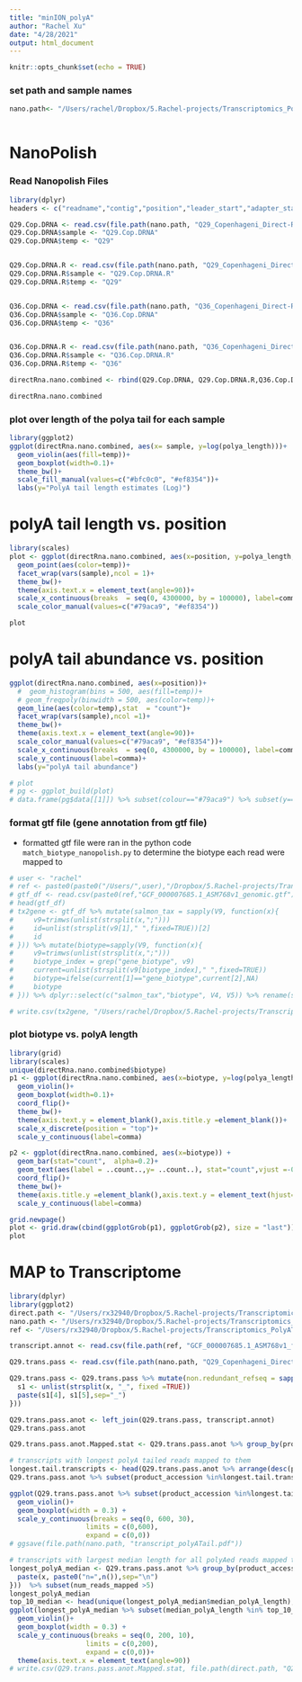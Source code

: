 ```yaml
---
title: "minION_polyA"
author: "Rachel Xu"
date: "4/28/2021"
output: html_document
---
```


```r
knitr::opts_chunk$set(echo = TRUE)
```

### set path and sample names
```r

nano.path<- "/Users/rachel/Dropbox/5.Rachel-projects/Transcriptomics_PolyATail/polyAtail/nanopolish_output"



```

# NanoPolish

### Read Nanopolish Files 
```r
library(dplyr)
headers <- c("readname","contig","position","leader_start","adapter_start","polya_start","transcript_start","read_rate","polya_length","qc_tag","biotype")

Q29.Cop.DRNA <- read.csv(file.path(nano.path, "Q29_Copenhageni_Direct-RNA_FAST5_Pass.nanopolish.polyA.pass_only.biotypeAnnotated.tsv"),sep = "\t", col.names =headers)
Q29.Cop.DRNA$sample <- "Q29.Cop.DRNA"
Q29.Cop.DRNA$temp <- "Q29"


Q29.Cop.DRNA.R <- read.csv(file.path(nano.path, "Q29_Copenhageni_Direct-RNA_Repeat_FAST5_Pass.nanopolish.polyA.pass_only.biotypeAnnotated.tsv"),sep = "\t", col.names =headers)
Q29.Cop.DRNA.R$sample <- "Q29.Cop.DRNA.R"
Q29.Cop.DRNA.R$temp <- "Q29"


Q36.Cop.DRNA <- read.csv(file.path(nano.path, "Q36_Copenhageni_Direct-RNA_FAST5_Pass.nanopolish.polyA.pass_only.biotypeAnnotated.tsv"),sep = "\t", col.names =headers)
Q36.Cop.DRNA$sample <- "Q36.Cop.DRNA"
Q36.Cop.DRNA$temp <- "Q36"


Q36.Cop.DRNA.R <- read.csv(file.path(nano.path, "Q36_Copenhageni_Direct-RNA_Repeat_FAST5_Pass.nanopolish.polyA.pass_only.biotypeAnnotated.tsv"),sep = "\t", col.names =headers)
Q36.Cop.DRNA.R$sample <- "Q36.Cop.DRNA.R"
Q36.Cop.DRNA.R$temp <- "Q36"

directRna.nano.combined <- rbind(Q29.Cop.DRNA, Q29.Cop.DRNA.R,Q36.Cop.DRNA,Q36.Cop.DRNA.R)

directRna.nano.combined
```


### plot over length of the polya tail for each sample
```r
library(ggplot2)
ggplot(directRna.nano.combined, aes(x= sample, y=log(polya_length)))+
  geom_violin(aes(fill=temp))+
  geom_boxplot(width=0.1)+
  theme_bw()+
  scale_fill_manual(values=c("#bfc0c0", "#ef8354"))+
  labs(y="PolyA tail length estimates (Log)")
```

# polyA tail length vs. position
```r
library(scales)
plot <- ggplot(directRna.nano.combined, aes(x=position, y=polya_length, group=temp))+
  geom_point(aes(color=temp))+
  facet_wrap(vars(sample),ncol = 1)+
  theme_bw()+
  theme(axis.text.x = element_text(angle=90))+
  scale_x_continuous(breaks  = seq(0, 4300000, by = 100000), label=comma)+
  scale_color_manual(values=c("#79aca9", "#ef8354"))

plot
```

# polyA tail abundance vs. position
```r
ggplot(directRna.nano.combined, aes(x=position))+
  #  geom_histogram(bins = 500, aes(fill=temp))+
  # geom_freqpoly(binwidth = 500, aes(color=temp))+
  geom_line(aes(color=temp),stat  = "count")+
  facet_wrap(vars(sample),ncol =1)+
  theme_bw()+
  theme(axis.text.x = element_text(angle=90))+
  scale_color_manual(values=c("#79aca9", "#ef8354"))+
  scale_x_continuous(breaks  = seq(0, 4300000, by = 100000), label=comma)+
  scale_y_continuous(label=comma)+
  labs(y="polyA tail abundance")

# plot
# pg <- ggplot_build(plot)
# data.frame(pg$data[[1]]) %>% subset(colour=="#79aca9") %>% subset(y==max(y))

```
### format gtf file (gene annotation from gtf file)
- formatted gtf file were ran in the python code ```match_biotype_nanopolish.py``` to determine the biotype each read were mapped to
```r
# user <- "rachel"
# ref <- paste0(paste0("/Users/",user),"/Dropbox/5.Rachel-projects/Transcriptomics_PolyATail/quant_results/reference/")
# gtf_df <- read.csv(paste0(ref,"GCF_000007685.1_ASM768v1_genomic.gtf"),skip=5,sep=c("\t"),header = FALSE) %>% subset(V3 == "gene")
# head(gtf_df)
# tx2gene <- gtf_df %>% mutate(salmon_tax = sapply(V9, function(x){
#     v9=trimws(unlist(strsplit(x,";")))
#     id=unlist(strsplit(v9[1]," ",fixed=TRUE))[2]
#     id
# })) %>% mutate(biotype=sapply(V9, function(x){
#     v9=trimws(unlist(strsplit(x,";")))
#     biotype_index = grep("gene_biotype", v9)
#     current=unlist(strsplit(v9[biotype_index]," ",fixed=TRUE))
#     biotype=ifelse(current[1]=="gene_biotype",current[2],NA)
#     biotype
# })) %>% dplyr::select(c("salmon_tax","biotype", V4, V5)) %>% rename(start=V4, end=V5)

# write.csv(tx2gene, "/Users/rachel/Dropbox/5.Rachel-projects/Transcriptomics_PolyATail/polyAtail/biotype_position.csv", quote = FALSE, row.names = FALSE)
```

### plot biotype vs. polyA length
```r
library(grid)
library(scales)
unique(directRna.nano.combined$biotype)
p1 <- ggplot(directRna.nano.combined, aes(x=biotype, y=log(polya_length)))+
  geom_violin()+
  geom_boxplot(width=0.1)+
  coord_flip()+
  theme_bw()+
  theme(axis.text.y = element_blank(),axis.title.y =element_blank())+
  scale_x_discrete(position = "top")+
  scale_y_continuous(label=comma)

p2 <- ggplot(directRna.nano.combined, aes(x=biotype)) +
  geom_bar(stat="count",  alpha=0.2)+
  geom_text(aes(label = ..count..,y= ..count..), stat="count",vjust =-0.5,size=3)+
  coord_flip()+
  theme_bw()+
  theme(axis.title.y =element_blank(),axis.text.y = element_text(hjust=0.5),legend.position = "none")+
  scale_y_continuous(label=comma)

grid.newpage()
plot <- grid.draw(cbind(ggplotGrob(p1), ggplotGrob(p2), size = "last"))
plot

```

# MAP to Transcriptome 
```r
library(dplyr)
library(ggplot2)
direct.path <- "/Users/rx32940/Dropbox/5.Rachel-projects/Transcriptomics_PolyATail/directRNA_trans_09012021"
nano.path <- "/Users/rx32940/Dropbox/5.Rachel-projects/Transcriptomics_PolyATail/directRNA_trans_09012021/nanopolish"
ref <- "/Users/rx32940/Dropbox/5.Rachel-projects/Transcriptomics_PolyATail/directRNA_trans_09012021/reference"

transcript.annot <- read.csv(file.path(ref, "GCF_000007685.1_ASM768v1_feature_table.txt"), sep="\t") %>% subset(X..feature == "CDS") %>% select(-c("X..feature", "class", "assembly", "assembly_unit", "seq_type", "related_accession", "GeneID", "locus_tag","attributes"))
```


```r

Q29.trans.pass <- read.csv(file.path(nano.path, "Q29_Copenhageni_Direct-RNA_FAST5_Pass.nanopolish.trans.polyA.tsv"), sep="\t") %>% subset(qc_tag == "PASS")

Q29.trans.pass <- Q29.trans.pass %>% mutate(non.redundant_refseq = sapply(contig, function(x){
  s1 <- unlist(strsplit(x, "_", fixed =TRUE))
  paste(s1[4], s1[5],sep="_")
}))

Q29.trans.pass.anot <- left_join(Q29.trans.pass, transcript.annot)
Q29.trans.pass.anot

Q29.trans.pass.anot.Mapped.stat <- Q29.trans.pass.anot %>% group_by(product_accession, name, symbol, chromosome) %>% summarise(Num.Reads.Mapped = n()) %>% arrange(desc(Num.Reads.Mapped))

# transcripts with longest polyA tailed reads mapped to them
longest.tail.transcripts <- head(Q29.trans.pass.anot %>% arrange(desc(polya_length) ) %>% select(product_accession),10)[,1]
Q29.trans.pass.anot %>% subset(product_accession %in%longest.tail.transcripts)

ggplot(Q29.trans.pass.anot %>% subset(product_accession %in%longest.tail.transcripts), aes(x=non.redundant_refseq,y=polya_length ))+
  geom_violin()+
  geom_boxplot(width = 0.3) +
  scale_y_continuous(breaks = seq(0, 600, 30), 
                   limits = c(0,600), 
                   expand = c(0,0))
# ggsave(file.path(nano.path, "transcript_polyATail.pdf"))

# transcripts with largest median length for all polyAed reads mapped to them
longest_polyA_median <- Q29.trans.pass.anot %>% group_by(product_accession, name, symbol, chromosome) %>% mutate(num_reads_mapped = n())%>% mutate(median_polyA_length = median(polya_length)) %>% arrange(desc(median_polyA_length)) %>% mutate(plot_label = sapply(non.redundant_refseq, function(x){
  paste(x, paste0("n=",n()),sep="\n")
}))  %>% subset(num_reads_mapped >5)
longest_polyA_median
top_10_median <- head(unique(longest_polyA_median$median_polyA_length), 10)
ggplot(longest_polyA_median %>% subset(median_polyA_length %in% top_10_median), aes(x=plot_label,y=polya_length ))+
  geom_violin()+
  geom_boxplot(width = 0.3) +
  scale_y_continuous(breaks = seq(0, 200, 10), 
                   limits = c(0,200), 
                   expand = c(0,0))+
  theme(axis.text.x = element_text(angle=90))
# write.csv(Q29.trans.pass.anot.Mapped.stat, file.path(direct.path, "Q29.trans.pass.anot.MappedTramscript.stat.csv"), row.names = FALSE, quote=FALSE)
```

